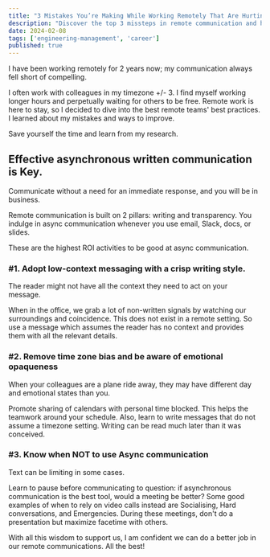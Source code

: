```yaml
---
title: "3 Mistakes You’re Making While Working Remotely That Are Hurting Your Communication"
description: "Discover the top 3 missteps in remote communication and how to fix them for better collaboration!"
date: 2024-02-08
tags: ['engineering-management', 'career']
published: true
---
```


I have been working remotely for 2 years now; my communication always fell short of compelling.

I often work with colleagues in my timezone +/- 3. I find myself working longer hours and perpetually waiting for others to be free. Remote work is here to stay, so I decided to dive into the best remote teams' best practices. I learned about my mistakes and ways to improve.

Save yourself the time and learn from my research.

## **Effective asynchronous written communication is Key.**

Communicate without a need for an immediate response, and you will be in business.

Remote communication is built on 2 pillars: writing and transparency. You indulge in async communication whenever you use email, Slack, docs, or slides.

These are the highest ROI activities to be good at async communication.

### #1. Adopt low-context messaging with a crisp writing style.

The reader might not have all the context they need to act on your message.

When in the office, we grab a lot of non-written signals by watching our surroundings and coincidence. This does not exist in a remote setting. So use a message which assumes the reader has no context and provides them with all the relevant details.

### #2. Remove time zone bias and be aware of emotional opaqueness

When your colleagues are a plane ride away, they may have different day and emotional states than you.

Promote sharing of calendars with personal time blocked. This helps the teamwork around your schedule. Also, learn to write messages that do not assume a timezone setting. Writing can be read much later than it was conceived.

### #3. Know when NOT to use Async communication

Text can be limiting in some cases.

Learn to pause before communicating to question: if asynchronous communication is the best tool, would a meeting be better? Some good examples of when to rely on video calls instead are Socialising, Hard conversations, and Emergencies. During these meetings, don't do a presentation but maximize facetime with others.

With all this wisdom to support us, I am confident we can do a better job in our remote communications. All the best!